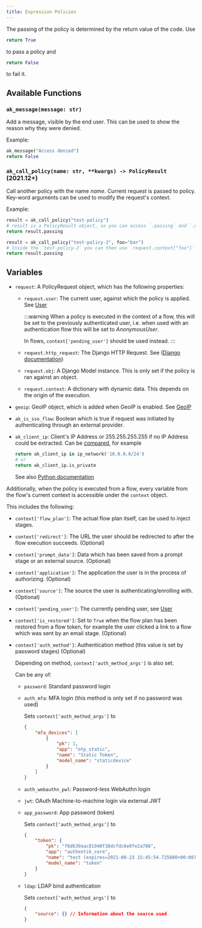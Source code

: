 ```yaml
---
title: Expression Policies
---
```


The passing of the policy is determined by the return value of the code. Use

```python
return True
```

to pass a policy and

```python
return False
```

to fail it.

## Available Functions

### `ak_message(message: str)`

Add a message, visible by the end user. This can be used to show the reason why they were denied.

Example:

```python
ak_message("Access denied")
return False
```

### `ak_call_policy(name: str, **kwargs) -> PolicyResult` (2021.12+)

Call another policy with the name _name_. Current request is passed to policy. Key-word arguments
can be used to modify the request's context.

Example:

```python
result = ak_call_policy("test-policy")
# result is a PolicyResult object, so you can access `.passing` and `.messages`.
return result.passing

result = ak_call_policy("test-policy-2", foo="bar")
# Inside the `test-policy-2` you can then use `request.context["foo"]`
return result.passing
```


<Functions />

## Variables


<Objects />

-   `request`: A PolicyRequest object, which has the following properties:

    -   `request.user`: The current user, against which the policy is applied. See [User](../user-group/user.md#object-attributes)

        :::warning
        When a policy is executed in the context of a flow, this will be set to the previously authenticated user, i.e. when used with an authentication flow this will be set to _AnonymousUser_.

        In flows, `context['pending_user']` should be used instead.
        :::

    -   `request.http_request`: The Django HTTP Request. See ([Django documentation](https://docs.djangoproject.com/en/3.0/ref/request-response/#httprequest-objects))
    -   `request.obj`: A Django Model instance. This is only set if the policy is ran against an object.
    -   `request.context`: A dictionary with dynamic data. This depends on the origin of the execution.

-   `geoip`: GeoIP object, which is added when GeoIP is enabled. See [GeoIP](https://geoip2.readthedocs.io/en/latest/#geoip2.models.City)
-   `ak_is_sso_flow`: Boolean which is true if request was initiated by authenticating through an external provider.
-   `ak_client_ip`: Client's IP Address or 255.255.255.255 if no IP Address could be extracted. Can be [compared](#comparing-ip-addresses), for example

    ```python
    return ak_client_ip in ip_network('10.0.0.0/24')
    # or
    return ak_client_ip.is_private
    ```

    See also [Python documentation](https://docs.python.org/3/library/ipaddress.html#ipaddress.ip_address)

Additionally, when the policy is executed from a flow, every variable from the flow's current context is accessible under the `context` object.

This includes the following:

-   `context['flow_plan']`: The actual flow plan itself, can be used to inject stages.
-   `context['redirect']`: The URL the user should be redirected to after the flow execution succeeds. (Optional)
-   `context['prompt_data']`: Data which has been saved from a prompt stage or an external source. (Optional)
-   `context['application']`: The application the user is in the process of authorizing. (Optional)
-   `context['source']`: The source the user is authenticating/enrolling with. (Optional)
-   `context['pending_user']`: The currently pending user, see [User](../user-group/user.md#object-attributes)
-   `context['is_restored']`: Set to `True` when the flow plan has been restored from a flow token, for example the user clicked a link to a flow which was sent by an email stage. (Optional)
-   `context['auth_method']`: Authentication method (this value is set by password stages) (Optional)

    Depending on method, `context['auth_method_args']` is also set.

    Can be any of:

    -   `password`: Standard password login
    -   `auth_mfa`: MFA login (this method is only set if no password was used)

        Sets `context['auth_method_args']` to

        ```json
        {
            "mfa_devices": [
                {
                    "pk": 1,
                    "app": "otp_static",
                    "name": "Static Token",
                    "model_name": "staticdevice"
                }
            ]
        }
        ```

    -   `auth_webauthn_pwl`: Password-less WebAuthn login
    -   `jwt`: OAuth Machine-to-machine login via external JWT
    -   `app_password`: App password (token)

        Sets `context['auth_method_args']` to

        ```json
        {
            "token": {
                "pk": "f6d639aac81940f38dcfdc6e0fe2a786",
                "app": "authentik_core",
                "name": "test (expires=2021-08-23 15:45:54.725880+00:00)",
                "model_name": "token"
            }
        }
        ```

    -   `ldap`: LDAP bind authentication

        Sets `context['auth_method_args']` to

        ```json
        {
            "source": {} // Information about the source used
        }
        ```
